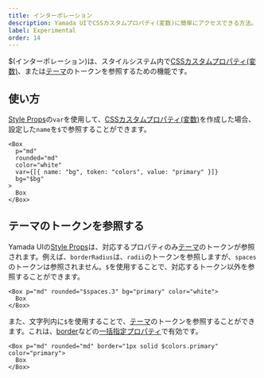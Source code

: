 ```yaml
---
title: インターポレーション
description: Yamada UIでCSSカスタムプロパティ(変数)に簡単にアクセスできる方法。
label: Experimental
order: 14
---
```


$(インターポレーション)は、スタイルシステム内で[CSSカスタムプロパティ(変数)](/styled-system/css-custom-properties)、または[テーマ](/styled-system/theming)のトークンを参照するための機能です。

## 使い方

[Style Props](/styled-system/style-props)の`var`を使用して、[CSSカスタムプロパティ(変数)](/styled-system/css-custom-properties)を作成した場合、設定した`name`を`$`で参照することができます。

```tsx
<Box
  p="md"
  rounded="md"
  color="white"
  var={[{ name: "bg", token: "colors", value: "primary" }]}
  bg="$bg"
>
  Box
</Box>
```

## テーマのトークンを参照する

Yamada UIの[Style Props](/styled-system/style-props)は、対応するプロパティのみ[テーマ](/styled-system/theming)のトークンが参照されます。例えば、`borderRadius`は、`radii`のトークンを参照しますが、`spaces`のトークンは参照されません。`$`を使用することで、対応するトークン以外を参照することができます。

```tsx
<Box p="md" rounded="$spaces.3" bg="primary" color="white">
  Box
</Box>
```

また、文字列内に`$`を使用することで、[テーマ](/styled-system/theming)のトークンを参照することができます。これは、[border](https://developer.mozilla.org/ja/docs/Web/CSS/border)などの[一括指定プロパティ](https://developer.mozilla.org/ja/docs/Web/CSS/Shorthand_properties)で有効です。

```tsx
<Box p="md" rounded="md" border="1px solid $colors.primary" color="primary">
  Box
</Box>
```
